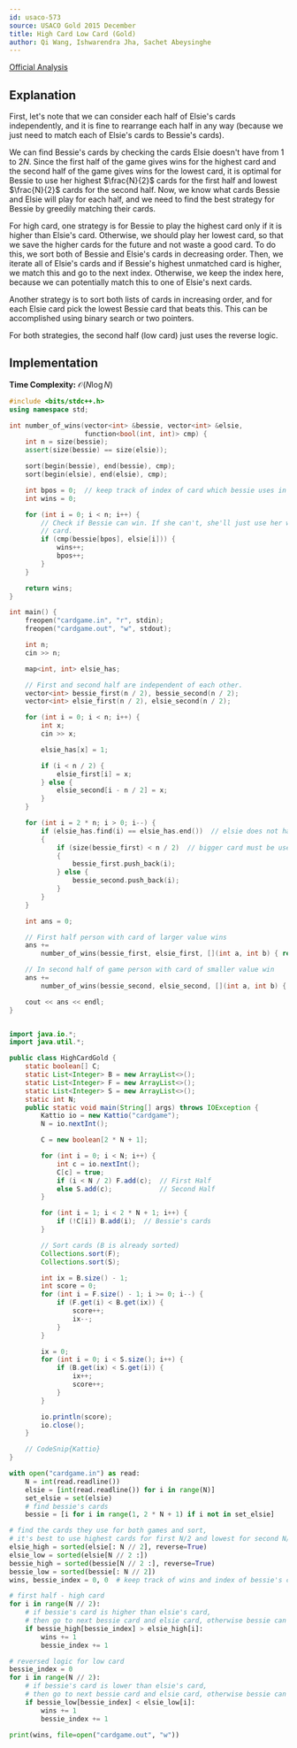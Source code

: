 ```yaml
---
id: usaco-573
source: USACO Gold 2015 December
title: High Card Low Card (Gold)
author: Qi Wang, Ishwarendra Jha, Sachet Abeysinghe
---
```


[Official Analysis](http://www.usaco.org/current/data/sol_cardgame_gold_dec15.html)

## Explanation

First, let's note that we can consider each half of Elsie's cards independently, and it is fine to rearrange each half in any way (because we just need to match each of Elsie's cards to Bessie's cards).

We can find Bessie's cards by checking the cards Elsie doesn't have from $1$ to $2N$. Since the first half of the game gives wins for the highest card and the second half of the game gives wins for the lowest card, it is optimal for Bessie to use her highest $\frac{N}{2}$ cards for the first half and lowest $\frac{N}{2}$ cards for the second half. Now, we know what cards Bessie and Elsie will play for each half, and we need to find the best strategy for Bessie by greedily matching their cards.

For high card, one strategy is for Bessie to play the highest card only if it is higher than Elsie's card. Otherwise, we should play her lowest card, so that we save the higher cards for the future and not waste a good card. To do this, we sort both of Bessie and Elsie's cards in decreasing order. Then, we iterate all of Elsie's cards and if Bessie's highest unmatched card is higher, we match this and go to the next index. Otherwise, we keep the index here, because we can potentially match this to one of Elsie's next cards.

Another strategy is to sort both lists of cards in increasing order, and for each Elsie card pick the lowest Bessie card that beats this. This can be accomplished using binary search or two pointers.

For both strategies, the second half (low card) just uses the reverse logic.

## Implementation

**Time Complexity:** $\mathcal{O}(N\log{N})$

<LanguageSection>
<CPPSection>

```cpp
#include <bits/stdc++.h>
using namespace std;

int number_of_wins(vector<int> &bessie, vector<int> &elsie,
                   function<bool(int, int)> cmp) {
	int n = size(bessie);
	assert(size(bessie) == size(elsie));

	sort(begin(bessie), end(bessie), cmp);
	sort(begin(elsie), end(elsie), cmp);

	int bpos = 0;  // keep track of index of card which bessie uses in current move
	int wins = 0;

	for (int i = 0; i < n; i++) {
		// Check if Bessie can win. If she can't, she'll just use her worst
		// card.
		if (cmp(bessie[bpos], elsie[i])) {
			wins++;
			bpos++;
		}
	}

	return wins;
}

int main() {
	freopen("cardgame.in", "r", stdin);
	freopen("cardgame.out", "w", stdout);

	int n;
	cin >> n;

	map<int, int> elsie_has;

	// First and second half are independent of each other.
	vector<int> bessie_first(n / 2), bessie_second(n / 2);
	vector<int> elsie_first(n / 2), elsie_second(n / 2);

	for (int i = 0; i < n; i++) {
		int x;
		cin >> x;

		elsie_has[x] = 1;

		if (i < n / 2) {
			elsie_first[i] = x;
		} else {
			elsie_second[i - n / 2] = x;
		}
	}

	for (int i = 2 * n; i > 0; i--) {
		if (elsie_has.find(i) == elsie_has.end())  // elsie does not have this card
		{
			if (size(bessie_first) < n / 2)  // bigger card must be used in first half
			{
				bessie_first.push_back(i);
			} else {
				bessie_second.push_back(i);
			}
		}
	}

	int ans = 0;

	// First half person with card of larger value wins
	ans +=
	    number_of_wins(bessie_first, elsie_first, [](int a, int b) { return a > b; });

	// In second half of game person with card of smaller value win
	ans +=
	    number_of_wins(bessie_second, elsie_second, [](int a, int b) { return a < b; });

	cout << ans << endl;
}
```

</CPPSection>
<JavaSection>

```java

import java.io.*;
import java.util.*;

public class HighCardGold {
	static boolean[] C;
	static List<Integer> B = new ArrayList<>();
	static List<Integer> F = new ArrayList<>();
	static List<Integer> S = new ArrayList<>();
	static int N;
	public static void main(String[] args) throws IOException {
		Kattio io = new Kattio("cardgame");
		N = io.nextInt();

		C = new boolean[2 * N + 1];

		for (int i = 0; i < N; i++) {
			int c = io.nextInt();
			C[c] = true;
			if (i < N / 2) F.add(c);  // First Half
			else S.add(c);            // Second Half
		}

		for (int i = 1; i < 2 * N + 1; i++) {
			if (!C[i]) B.add(i);  // Bessie's cards
		}

		// Sort cards (B is already sorted)
		Collections.sort(F);
		Collections.sort(S);

		int ix = B.size() - 1;
		int score = 0;
		for (int i = F.size() - 1; i >= 0; i--) {
			if (F.get(i) < B.get(ix)) {
				score++;
				ix--;
			}
		}

		ix = 0;
		for (int i = 0; i < S.size(); i++) {
			if (B.get(ix) < S.get(i)) {
				ix++;
				score++;
			}
		}

		io.println(score);
		io.close();
	}

	// CodeSnip{Kattio}
}
```

</JavaSection>
<PySection>

```py
with open("cardgame.in") as read:
	N = int(read.readline())
	elsie = [int(read.readline()) for i in range(N)]
	set_elsie = set(elsie)
	# find bessie's cards
	bessie = [i for i in range(1, 2 * N + 1) if i not in set_elsie]

# find the cards they use for both games and sort,
# it's best to use highest cards for first N/2 and lowest for second N/2
elsie_high = sorted(elsie[: N // 2], reverse=True)
elsie_low = sorted(elsie[N // 2 :])
bessie_high = sorted(bessie[N // 2 :], reverse=True)
bessie_low = sorted(bessie[: N // 2])
wins, bessie_index = 0, 0  # keep track of wins and index of bessie's card

# first half - high card
for i in range(N // 2):
	# if bessie's card is higher than elsie's card,
	# then go to next bessie card and elsie card, otherwise bessie can use her worst
	if bessie_high[bessie_index] > elsie_high[i]:
		wins += 1
		bessie_index += 1

# reversed logic for low card
bessie_index = 0
for i in range(N // 2):
	# if bessie's card is lower than elsie's card,
	# then go to next bessie card and elsie card, otherwise bessie can use her worst
	if bessie_low[bessie_index] < elsie_low[i]:
		wins += 1
		bessie_index += 1

print(wins, file=open("cardgame.out", "w"))
```

</PySection>
</LanguageSection>
